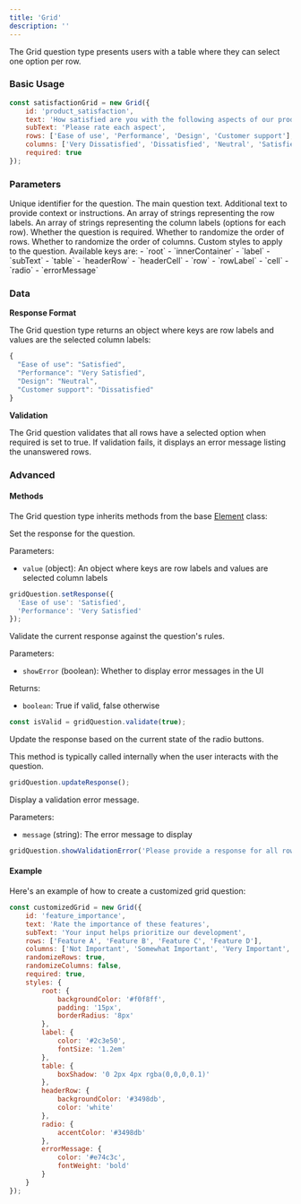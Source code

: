 ```yaml
---
title: 'Grid'
description: ''
---
```


The Grid question type presents users with a table where they can select one option per row.

### Basic Usage

```javascript
const satisfactionGrid = new Grid({
    id: 'product_satisfaction',
    text: 'How satisfied are you with the following aspects of our product?',
    subText: 'Please rate each aspect',
    rows: ['Ease of use', 'Performance', 'Design', 'Customer support'],
    columns: ['Very Dissatisfied', 'Dissatisfied', 'Neutral', 'Satisfied', 'Very Satisfied'],
    required: true
});
```

### Parameters

<ParamField path="id" type="string" required>
  Unique identifier for the question.
</ParamField>

<ParamField path="text" type="string" required>
  The main question text.
</ParamField>

<ParamField path="subText" type="string" default="">
  Additional text to provide context or instructions.
</ParamField>

<ParamField path="rows" type="array" required>
  An array of strings representing the row labels.
</ParamField>

<ParamField path="columns" type="array" required>
  An array of strings representing the column labels (options for each row).
</ParamField>

<ParamField path="required" type="boolean" default="true">
  Whether the question is required.
</ParamField>

<ParamField path="randomizeRows" type="boolean" default="false">
  Whether to randomize the order of rows.
</ParamField>

<ParamField path="randomizeColumns" type="boolean" default="false">
  Whether to randomize the order of columns.
</ParamField>

<ParamField path="styles" type="object">
  Custom styles to apply to the question. Available keys are:
  - `root`
  - `innerContainer`
  - `label`
  - `subText`
  - `table`
  - `headerRow`
  - `headerCell`
  - `row`
  - `rowLabel`
  - `cell`
  - `radio`
  - `errorMessage`
</ParamField>

### Data

**Response Format**

The Grid question type returns an object where keys are row labels and values are the selected column labels:

```javascript
{
  "Ease of use": "Satisfied",
  "Performance": "Very Satisfied",
  "Design": "Neutral",
  "Customer support": "Dissatisfied"
}
```

**Validation**

The Grid question validates that all rows have a selected option when required is set to true. If validation fails, it displays an error message listing the unanswered rows.

### Advanced

#### Methods

The Grid question type inherits methods from the base [Element](custom) class:

<ParamField path="setResponse" type="function">
  Set the response for the question.

  Parameters:
  - `value` (object): An object where keys are row labels and values are selected column labels

  ```javascript
  gridQuestion.setResponse({
    'Ease of use': 'Satisfied',
    'Performance': 'Very Satisfied'
  });
  ```
</ParamField>

<ParamField path="validate" type="function">
  Validate the current response against the question's rules.

  Parameters:
  - `showError` (boolean): Whether to display error messages in the UI

  Returns:
  - `boolean`: True if valid, false otherwise

  ```javascript
  const isValid = gridQuestion.validate(true);
  ```
</ParamField>

<ParamField path="updateResponse" type="function">
  Update the response based on the current state of the radio buttons.

  This method is typically called internally when the user interacts with the question.

  ```javascript
  gridQuestion.updateResponse();
  ```
</ParamField>

<ParamField path="showValidationError" type="function">
  Display a validation error message.

  Parameters:
  - `message` (string): The error message to display

  ```javascript
  gridQuestion.showValidationError('Please provide a response for all rows.');
  ```
</ParamField>

#### Example

Here's an example of how to create a customized grid question:

```javascript
const customizedGrid = new Grid({
    id: 'feature_importance',
    text: 'Rate the importance of these features',
    subText: 'Your input helps prioritize our development',
    rows: ['Feature A', 'Feature B', 'Feature C', 'Feature D'],
    columns: ['Not Important', 'Somewhat Important', 'Very Important', 'Critical'],
    randomizeRows: true,
    randomizeColumns: false,
    required: true,
    styles: {
        root: { 
            backgroundColor: '#f0f8ff',
            padding: '15px',
            borderRadius: '8px'
        },
        label: { 
            color: '#2c3e50',
            fontSize: '1.2em'
        },
        table: {
            boxShadow: '0 2px 4px rgba(0,0,0,0.1)'
        },
        headerRow: {
            backgroundColor: '#3498db',
            color: 'white'
        },
        radio: {
            accentColor: '#3498db'
        },
        errorMessage: {
            color: '#e74c3c',
            fontWeight: 'bold'
        }
    }
});
```